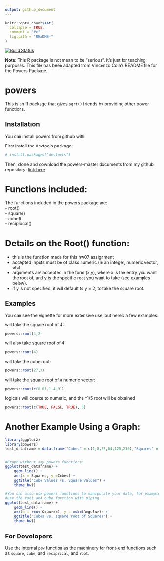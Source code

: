 ```yaml
---
output: github_document
---
```


<!-- README.md is generated from README.Rmd. Please edit that file -->

```r
knitr::opts_chunk$set(
  collapse = TRUE,
  comment = "#>",
  fig.path = "README-"
)
```

[![Build Status](https://travis-ci.org/vincenzocoia/powers.svg?branch=master)](https://travis-ci.org/vincenzocoia/powers)

__Note__: This R package is not mean to be "serious". It's just for teaching purposes. 
This file has been adapted from Vincenzo Coia's README file for the Powers Package. 

# powers

This is an R package that gives `sqrt()` friends by providing other power functions.


## Installation

You can install powers from github with:

First install the devtools package:
```r
# install.packages("devtools")
```
Then, clone and download the powers-master documents from my github repository: [link here](https://github.com/STAT545-UBC-students/hw07-JasmineLib/tree/master)

# Functions included:
The functions included in the powers package are:  
- root()  
- square()  
- cube()  
- reciprocal()  

# Details on the Root() function:   
- this is the function made for this hw07 assignment  
- accepted inputs must be of class numeric (ie an integer, numeric vector, etc)  
- arguments are accepted in the form (x,y), where x is the entry you want the root of, and y is the specific root you want to take (see examples below).  
- if y is not specified, it will default to y = 2, to take the square root.


## Examples

You can see the vignette for more extensive use, but here's a few examples:

will take the square root of 4:
```r
powers::root(4,2)
```

will also take square root of 4: 
```r
powers::root(4)
```

will take the cube root:
```r
powers::root(27,3)
```

will take the square root of a numeric vector:
```r
powers::root(c(0.01,1,4,9))
```

logicals will coerce to numeric, and the ^1/5 root will be obtained
```r
powers::root(c(TRUE, FALSE, TRUE), 5)
```

# Another Example Using a Graph: 
```r
library(ggplot2)
library(powers)
test_dataframe = data.frame("Cubes" = c(1,8,27,64,125,216),"Squares" = c(1,4,9,16,25,36), "Regular" = c(1,2,3,4,5,6))


#Graph without any powers functions:
ggplot(test_dataframe) +
    geom_line() +
    aes(x = Squares, y =Cubes) + 
    ggtitle("Cube Values vs. Square Values") + 
    theme_bw()

#You can also use powers functions to manipulate your data, for example to make a graph
#use the root and cube function with piping.
ggplot(test_dataframe) +
    geom_line() +
    aes(x = root(Squares), y = cube(Regular)) +  
    ggtitle("Cubes vs. square root of Squares") + 
    theme_bw()

```

## For Developers

Use the internal `pow` function as the machinery for front-end functions such as `square`, `cube`, and `reciprocal`, and `root`. 
